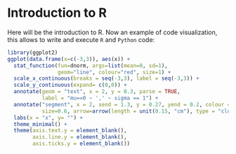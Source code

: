# Introduction to R {.unnumbered}

Here will be the introduction to R. Now an example of code visualization, this allows to write and execute `R` and `Python` code:

```r
library(ggplot2)
ggplot(data.frame(x=c(-3,3)), aes(x)) +
  stat_function(fun=dnorm, args=list(mean=0, sd=1),
                geom="line", colour="red", size=1) +
  scale_x_continuous(breaks = seq(-3,3), label = seq(-3,3)) +
  scale_y_continuous(expand= c(0,0)) +
  annotate(geom = "text", x = 2, y = 0.3, parse = TRUE,
           label = "mu==0 ~ ',' ~ sigma == 1") +
  annotate("segment", x = 2, xend = 1.3, y = 0.27, yend = 0.2, colour = "black",
           size=0.6, arrow=arrow(length = unit(0.15, "cm"), type = "closed")) +
  labs(x = "x", y= "") +
  theme_minimal() +
  theme(axis.text.y = element_blank(),
        axis.line.y = element_blank(),
        axis.ticks.y = element_blank())
```
